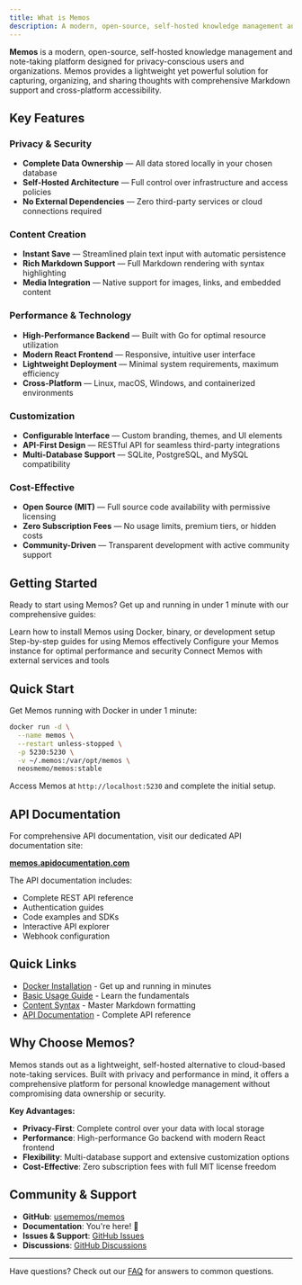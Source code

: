 ```yaml
---
title: What is Memos
description: A modern, open-source, self-hosted knowledge management and note-taking platform designed for privacy-conscious users and organizations.
---
```


**Memos** is a modern, open-source, self-hosted knowledge management and note-taking platform designed for privacy-conscious users and organizations. Memos provides a lightweight yet powerful solution for capturing, organizing, and sharing thoughts with comprehensive Markdown support and cross-platform accessibility.

## Key Features

### Privacy & Security

- **Complete Data Ownership** — All data stored locally in your chosen database
- **Self-Hosted Architecture** — Full control over infrastructure and access policies
- **No External Dependencies** — Zero third-party services or cloud connections required

### Content Creation

- **Instant Save** — Streamlined plain text input with automatic persistence
- **Rich Markdown Support** — Full Markdown rendering with syntax highlighting
- **Media Integration** — Native support for images, links, and embedded content

### Performance & Technology

- **High-Performance Backend** — Built with Go for optimal resource utilization
- **Modern React Frontend** — Responsive, intuitive user interface
- **Lightweight Deployment** — Minimal system requirements, maximum efficiency
- **Cross-Platform** — Linux, macOS, Windows, and containerized environments

### Customization

- **Configurable Interface** — Custom branding, themes, and UI elements
- **API-First Design** — RESTful API for seamless third-party integrations
- **Multi-Database Support** — SQLite, PostgreSQL, and MySQL compatibility

### Cost-Effective

- **Open Source (MIT)** — Full source code availability with permissive licensing
- **Zero Subscription Fees** — No usage limits, premium tiers, or hidden costs
- **Community-Driven** — Transparent development with active community support

## Getting Started

Ready to start using Memos? Get up and running in under 1 minute with our comprehensive guides:

<Cards>
  <Card title="Installation" href="/docs/installation" icon="Download">
    Learn how to install Memos using Docker, binary, or development setup
  </Card>
  <Card title="User Guide" href="/docs/guides" icon="BookOpen">
    Step-by-step guides for using Memos effectively
  </Card>
  <Card title="Configuration" href="/docs/configuration" icon="Settings">
    Configure your Memos instance for optimal performance and security
  </Card>
  <Card title="Integrations" href="/docs/integrations" icon="Puzzle">
    Connect Memos with external services and tools
  </Card>
</Cards>

## Quick Start

Get Memos running with Docker in under 1 minute:

```bash
docker run -d \
  --name memos \
  --restart unless-stopped \
  -p 5230:5230 \
  -v ~/.memos:/var/opt/memos \
  neosmemo/memos:stable
```

Access Memos at `http://localhost:5230` and complete the initial setup.

## API Documentation

For comprehensive API documentation, visit our dedicated API documentation site:

**[memos.apidocumentation.com](https://memos.apidocumentation.com)**

The API documentation includes:
- Complete REST API reference
- Authentication guides
- Code examples and SDKs
- Interactive API explorer
- Webhook configuration

## Quick Links

- [Docker Installation](/docs/installation/docker) - Get up and running in minutes
- [Basic Usage Guide](/docs/guides/getting-started) - Learn the fundamentals
- [Content Syntax](/docs/guides/content-syntax) - Master Markdown formatting
- [API Documentation](https://memos.apidocumentation.com) - Complete API reference

## Why Choose Memos?

Memos stands out as a lightweight, self-hosted alternative to cloud-based note-taking services. Built with privacy and performance in mind, it offers a comprehensive platform for personal knowledge management without compromising data ownership or security.

**Key Advantages:**
- **Privacy-First**: Complete control over your data with local storage
- **Performance**: High-performance Go backend with modern React frontend
- **Flexibility**: Multi-database support and extensive customization options
- **Cost-Effective**: Zero subscription fees with full MIT license freedom

## Community & Support

- **GitHub**: [usememos/memos](https://github.com/usememos/memos)
- **Documentation**: You're here! 📍
- **Issues & Support**: [GitHub Issues](https://github.com/usememos/memos/issues)
- **Discussions**: [GitHub Discussions](https://github.com/usememos/memos/discussions)

---

Have questions? Check out our [FAQ](/docs/faq) for answers to common questions.